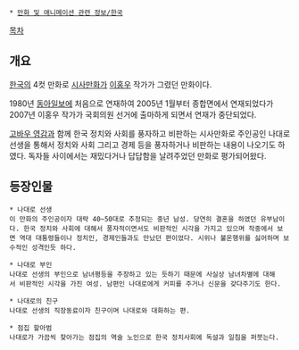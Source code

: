  * [[만화 및 애니메이션 관련 정보/한국]]

[[목차]]
== 개요 ==
[[한국]]의 4컷 만화로 [[시사만화가]] [[이홍우]] 작가가 그렸던 만화이다. 

1980년 [[동아일보]]에 처음으로 연재하여 2005년 1월부터 종합면에서 연재되었다가 2007년 이홍우 작가가 국회의원 선거에 출마하게 되면서 연재가 중단되었다. 

[[고바우 영감]]과 함께 한국 정치와 사회를 풍자하고 비판하는 시사만화로 주인공인 나대로 선생을 통해서 정치와 사회 그리고 경제 등을 풍자하거나 비판하는 내용이 나오기도 하였다. 독자들 사이에서는 재밌다거나 답답함을 날려주었던 만화로 평가되어왔다. 

== 등장인물 == 
 * 나대로 선생 
 이 만화의 주인공이자 대략 40~50대로 추정되는 중년 남성. 당연히 결혼을 하였던 유부남이다. 한국 정치와 사회에 대해서 풍자적이면서도 비판적인 시각을 가지고 있으며 작중에서 보면 역대 대통령들이나 정치인, 경제인들과도 만났던 편이었다. 시위나 불온행위를 싫어하며 보수적인 성격인듯 하다. 

 * 나대로 부인 
 나대로 선생의 부인으로 남녀평등을 주장하고 있는 듯하기 때문에 사실상 남녀차별에 대해서 비판적인 시각을 가진 여성. 남편인 나대로에게 커피를 주거나 신문을 갖다주기도 한다. 

 * 나대로의 친구 
 나대로 선생의 직장동료이자 친구이며 나대로와 대화하는 편. 

 * 점집 할아범 
 나대로가 가끔씩 찾아가는 점집의 역술 노인으로 한국 정치사회에 독설과 일침을 퍼붓는다. 
